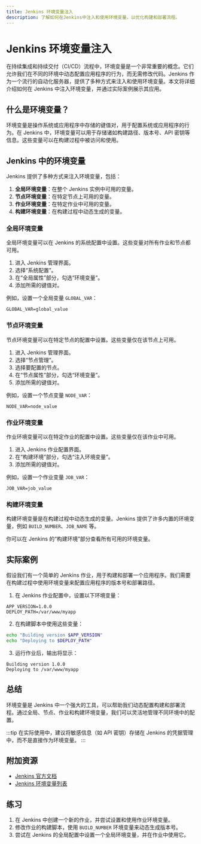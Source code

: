 ```yaml
---
title: Jenkins 环境变量注入
description: 了解如何在Jenkins中注入和使用环境变量，以优化构建和部署流程。
---
```


# Jenkins 环境变量注入

在持续集成和持续交付（CI/CD）流程中，环境变量是一个非常重要的概念。它们允许我们在不同的环境中动态配置应用程序的行为，而无需修改代码。Jenkins 作为一个流行的自动化服务器，提供了多种方式来注入和使用环境变量。本文将详细介绍如何在 Jenkins 中注入环境变量，并通过实际案例展示其应用。

## 什么是环境变量？

环境变量是操作系统或应用程序中存储的键值对，用于配置系统或应用程序的行为。在 Jenkins 中，环境变量可以用于存储诸如构建路径、版本号、API 密钥等信息。这些变量可以在构建过程中被访问和使用。

## Jenkins 中的环境变量

Jenkins 提供了多种方式来注入环境变量，包括：

1. **全局环境变量**：在整个 Jenkins 实例中可用的变量。
2. **节点环境变量**：在特定节点上可用的变量。
3. **作业环境变量**：在特定作业中可用的变量。
4. **构建环境变量**：在构建过程中动态生成的变量。

### 全局环境变量

全局环境变量可以在 Jenkins 的系统配置中设置。这些变量对所有作业和节点都可用。

1. 进入 Jenkins 管理界面。
2. 选择“系统配置”。
3. 在“全局属性”部分，勾选“环境变量”。
4. 添加所需的键值对。

例如，设置一个全局变量 `GLOBAL_VAR`：

```plaintext
GLOBAL_VAR=global_value
```

### 节点环境变量

节点环境变量可以在特定节点的配置中设置。这些变量仅在该节点上可用。

1. 进入 Jenkins 管理界面。
2. 选择“节点管理”。
3. 选择要配置的节点。
4. 在“节点属性”部分，勾选“环境变量”。
5. 添加所需的键值对。

例如，设置一个节点变量 `NODE_VAR`：

```plaintext
NODE_VAR=node_value
```

### 作业环境变量

作业环境变量可以在特定作业的配置中设置。这些变量仅在该作业中可用。

1. 进入 Jenkins 作业配置界面。
2. 在“构建环境”部分，勾选“注入环境变量”。
3. 添加所需的键值对。

例如，设置一个作业变量 `JOB_VAR`：

```plaintext
JOB_VAR=job_value
```

### 构建环境变量

构建环境变量是在构建过程中动态生成的变量。Jenkins 提供了许多内置的环境变量，例如 `BUILD_NUMBER`、`JOB_NAME` 等。

你可以在 Jenkins 的“构建环境”部分查看所有可用的环境变量。

## 实际案例

假设我们有一个简单的 Jenkins 作业，用于构建和部署一个应用程序。我们需要在构建过程中使用环境变量来配置应用程序的版本号和部署路径。

1. 在 Jenkins 作业配置中，设置以下环境变量：

```plaintext
APP_VERSION=1.0.0
DEPLOY_PATH=/var/www/myapp
```

2. 在构建脚本中使用这些变量：

```bash
echo "Building version $APP_VERSION"
echo "Deploying to $DEPLOY_PATH"
```

3. 运行作业后，输出将显示：

```plaintext
Building version 1.0.0
Deploying to /var/www/myapp
```

## 总结

环境变量是 Jenkins 中一个强大的工具，可以帮助我们动态配置构建和部署流程。通过全局、节点、作业和构建环境变量，我们可以灵活地管理不同环境中的配置。

:::tip
在实际使用中，建议将敏感信息（如 API 密钥）存储在 Jenkins 的凭据管理中，而不是直接作为环境变量。
:::

## 附加资源

- [Jenkins 官方文档](https://www.jenkins.io/doc/)
- [Jenkins 环境变量列表](https://wiki.jenkins.io/display/JENKINS/Building+a+software+project#Buildingasoftwareproject-JenkinsSetEnvironmentVariables)

## 练习

1. 在 Jenkins 中创建一个新的作业，并尝试设置和使用作业环境变量。
2. 修改作业的构建脚本，使用 `BUILD_NUMBER` 环境变量来动态生成版本号。
3. 尝试在 Jenkins 的全局配置中设置一个全局环境变量，并在作业中使用它。
